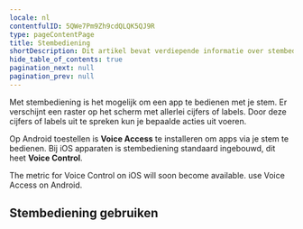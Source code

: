 ```yaml
---
locale: nl
contentfulID: 5QWe7Pm9Zh9cdQLQK5QJ9R
type: pageContentPage
title: Stembediening
shortDescription: Dit artikel bevat verdiepende informatie over stembediening op Android en iOS.
hide_table_of_contents: true
pagination_next: null
pagination_prev: null
---
```


Met stembediening is het mogelijk om een app te bedienen met je stem. Er verschijnt een raster op het scherm met allerlei cijfers of labels. Door deze cijfers of labels uit te spreken kun je bepaalde acties uit voeren.

Op Android toestellen is **Voice Access** te installeren om apps via je stem te bedienen. Bij iOS apparaten is stembediening standaard ingebouwd, dit heet **Voice Control**.

<TwoColumnBlock>
  <LeftColumn>
    <ColumnRow>
      <TextBlock
        showBackgroundColor={true}>
        The metric for Voice Control on iOS will soon become available. 
        <CustomLink url="/en/stats/voice-control" label="More about voice control" external={false}/>
      </TextBlock>
    </ColumnRow>
  </LeftColumn>
  <RightColumn>
    <ColumnRow>
      <PercentageBlock
        metrics={[
          { title: 'Android - voice access metric', key: 'android-accessibility_is_voice_access_enabled-true', isPercentage: true }
        ]}
        linkLabel="More about voice control"
        linkUrl="/en/stats/voice-control">
        use Voice Access on Android.
      </PercentageBlock>
    </ColumnRow>
  </RightColumn>
</TwoColumnBlock>

## Stembediening gebruiken

<LinkList title="List of voice control features" isHighlighted={true}>
  <LinkListItem url="/en/docs/ios/features/voice-control" title="Voice Control for iOS" pageTitle="Voice Control for iOS" shortDescription="This article provides in-depth information about using Voice Control to control your iOS device by voice." icon="/img/light/voiceaccess.svg" iconAlt="Voice Control icon"/>
  <LinkListItem url="/en/docs/android/features/voice-access" title="Voice Access for Android" pageTitle="Voice Access for Android" shortDescription="This article provides in-depth information about using Voice Access to control your Android device by voice." icon="/img/light/voiceaccess.svg" iconAlt="Voice Control icon"/>
</LinkList>